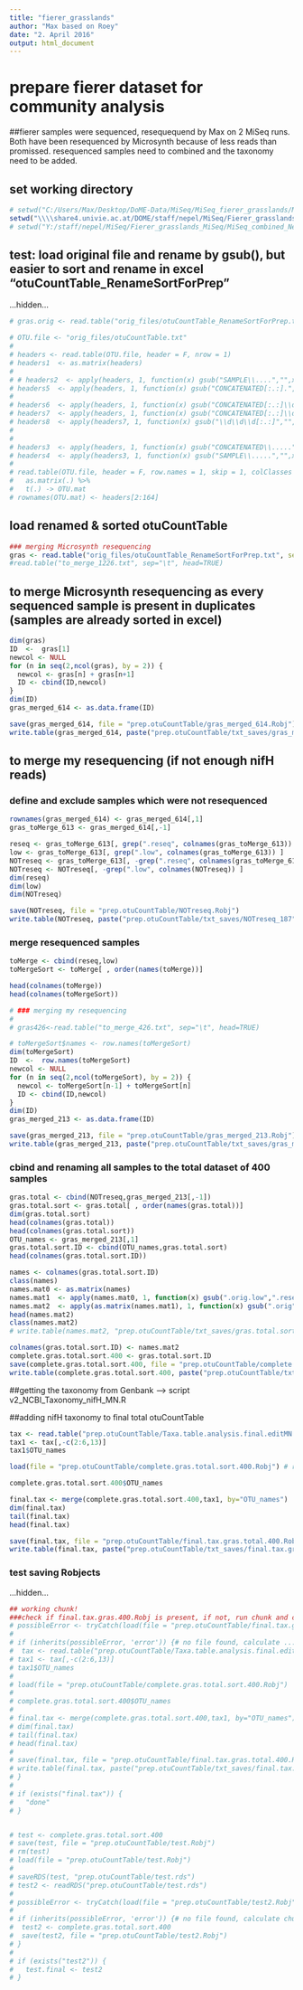 ---
title: "fierer_grasslands"
author: "Max based on Roey"
date: "2. April 2016"
output: html_document
---

# prepare fierer dataset for community analysis
##fierer samples were sequenced, resequequend by Max on 2 MiSeq runs. Both have been resequenced by Microsynth because of less reads than promissed. resequenced samples need to combined and the taxonomy need to be added.

## set working directory
```{r}
# setwd("C:/Users/Max/Desktop/DoME-Data/MiSeq/MiSeq_fierer_grasslands/MiSeq_combined_Nepel_fierer_grasslands_220716_Thomas/dataSetList.txt.nifH.0.03.OTU")
setwd("\\\\share4.univie.ac.at/DOME/staff/nepel/MiSeq/Fierer_grasslands_MiSeq/MiSeq_combined_Nepel_fierer_grasslands_220716_Thomas/fierer_foR_manuscript/")
# setwd("Y:/staff/nepel/MiSeq/Fierer_grasslands_MiSeq/MiSeq_combined_Nepel_fierer_grasslands_220716_Thomas/fierer_foR_manuscript/")
```

## test: load original file and rename by gsub(), but easier to sort and rename in excel "otuCountTable_RenameSortForPrep" 
...hidden...
```{r, echo=FALSE}
# gras.orig <- read.table("orig_files/otuCountTable_RenameSortForPrep.txt", sep="\t", head=TRUE)

# OTU.file <- "orig_files/otuCountTable.txt"
# 
# headers <- read.table(OTU.file, header = F, nrow = 1)
# headers1  <- as.matrix(headers)
# 
# # headers2  <- apply(headers, 1, function(x) gsub("SAMPLE\\....","",x))
# headers5  <- apply(headers, 1, function(x) gsub("CONCATENATED[:.:].","blub",x))
# 
# headers6  <- apply(headers, 1, function(x) gsub("CONCATENATED[:.:]\\d\\d","blub",x))
# headers7  <- apply(headers, 1, function(x) gsub("CONCATENATED[:.:]\\d\\d\\d[:.:]SAMPLE[:.:]","",x))
# headers8  <- apply(headers7, 1, function(x) gsub("\\d\\d\\d[:.:]","",x))
# 
# 
# headers3  <- apply(headers, 1, function(x) gsub("CONCATENATED\\.....","",x))
# headers4  <- apply(headers3, 1, function(x) gsub("SAMPLE\\.....","",x))
# 
# read.table(OTU.file, header = F, row.names = 1, skip = 1, colClasses = c("character", rep("integer", 163), rep("NULL", 12))) %>% 
#   as.matrix(.) %>%
#   t(.) -> OTU.mat
# rownames(OTU.mat) <- headers[2:164]
```

## load renamed & sorted otuCountTable
```{r}
### merging Microsynth resequencing
gras <- read.table("orig_files/otuCountTable_RenameSortForPrep.txt", sep="\t", head=TRUE)
#read.table("to_merge_1226.txt", sep="\t", head=TRUE)
```

## to merge Microsynth resequencing as every sequenced sample is present in duplicates (samples are already sorted in excel)
```{r}
dim(gras)
ID  <-  gras[1]
newcol <- NULL
for (n in seq(2,ncol(gras), by = 2)) {
  newcol <- gras[n] + gras[n+1]
  ID <- cbind(ID,newcol)
}
dim(ID)
gras_merged_614 <- as.data.frame(ID)

save(gras_merged_614, file = "prep.otuCountTable/gras_merged_614.Robj")
write.table(gras_merged_614, paste("prep.otuCountTable/txt_saves/gras_merged_614",Sys.Date(),"txt",sep = "."), sep="\t", row.names=FALSE)
```

## to merge my resequencing (if not enough nifH reads)
### define and exclude samples which were not resequenced
```{r}
rownames(gras_merged_614) <- gras_merged_614[,1]
gras_toMerge_613 <- gras_merged_614[,-1]

reseq <- gras_toMerge_613[, grep(".reseq", colnames(gras_toMerge_613)) ]
low <- gras_toMerge_613[, grep(".low", colnames(gras_toMerge_613)) ]
NOTreseq <- gras_toMerge_613[, -grep(".reseq", colnames(gras_toMerge_613)) ]
NOTreseq <- NOTreseq[, -grep(".low", colnames(NOTreseq)) ]
dim(reseq)
dim(low)
dim(NOTreseq)

save(NOTreseq, file = "prep.otuCountTable/NOTreseq.Robj")
write.table(NOTreseq, paste("prep.otuCountTable/txt_saves/NOTreseq_187",Sys.Date(),"txt",sep = "."), sep="\t", row.names=FALSE)
```

### merge resequenced samples
```{r}
toMerge <- cbind(reseq,low)
toMergeSort <- toMerge[ , order(names(toMerge))]

head(colnames(toMerge))
head(colnames(toMergeSort))

# ### merging my resequencing
# 
# gras426<-read.table("to_merge_426.txt", sep="\t", head=TRUE)

# toMergeSort$names <- row.names(toMergeSort)
dim(toMergeSort)
ID  <-  row.names(toMergeSort)
newcol <- NULL
for (n in seq(2,ncol(toMergeSort), by = 2)) {
  newcol <- toMergeSort[n-1] + toMergeSort[n]
  ID <- cbind(ID,newcol)
}
dim(ID)
gras_merged_213 <- as.data.frame(ID)

save(gras_merged_213, file = "prep.otuCountTable/gras_merged_213.Robj")
write.table(gras_merged_213, paste("prep.otuCountTable/txt_saves/gras_merged_213",Sys.Date(),"txt",sep = "."), sep="\t", row.names=FALSE)
```

### cbind and renaming all samples to the total dataset of 400 samples
```{r}
gras.total <- cbind(NOTreseq,gras_merged_213[,-1])
gras.total.sort <- gras.total[ , order(names(gras.total))]
dim(gras.total.sort)
head(colnames(gras.total))
head(colnames(gras.total.sort))
OTU_names <- gras_merged_213[,1]
gras.total.sort.ID <- cbind(OTU_names,gras.total.sort)
head(colnames(gras.total.sort.ID))

names <- colnames(gras.total.sort.ID)
class(names)
names.mat0 <- as.matrix(names)
names.mat1  <- apply(names.mat0, 1, function(x) gsub(".orig.low",".reseq.total",x)) # samples need to be resequenced 
names.mat2  <- apply(as.matrix(names.mat1), 1, function(x) gsub(".orig",".orig.total",x)) # samples not needed to be resequenced
head(names.mat2)
class(names.mat2)
# write.table(names.mat2, "prep.otuCountTable/txt_saves/gras.total.sort.400.namesOnly_1902.txt", sep="\t", row.names=FALSE)

colnames(gras.total.sort.ID) <- names.mat2
complete.gras.total.sort.400 <- gras.total.sort.ID
save(complete.gras.total.sort.400, file = "prep.otuCountTable/complete.gras.total.sort.400.Robj")
write.table(complete.gras.total.sort.400, paste("prep.otuCountTable/txt_saves/complete.gras.total.sort.400",Sys.Date(),"txt",sep = "."), sep="\t", row.names=FALSE)
```

##getting the taxonomy from Genbank --> script v2_NCBI_Taxonomy_nifH_MN.R

##adding nifH taxonomy to final total otuCountTable
```{r}
tax <- read.table("prep.otuCountTable/Taxa.table.analysis.final.editMN.txt", sep="\t", head=TRUE)
tax1 <- tax[,-c(2:6,13)]
tax1$OTU_names

load(file = "prep.otuCountTable/complete.gras.total.sort.400.Robj") # rerun whole script if this R object can not be found

complete.gras.total.sort.400$OTU_names

final.tax <- merge(complete.gras.total.sort.400,tax1, by="OTU_names")
dim(final.tax)
tail(final.tax)
head(final.tax)

save(final.tax, file = "prep.otuCountTable/final.tax.gras.total.400.Robj")
write.table(final.tax, paste("prep.otuCountTable/txt_saves/final.tax.gras.total.400",Sys.Date(),"txt",sep = "."), sep="\t", row.names=FALSE)
```

### test saving Robjects
...hidden...
```{r, echo=false}
## working chunk!
###check if final.tax.gras.400.Robj is present, if not, run chunk and create it, if the object exists, then do not run chunk and write "done"
# possibleError <- tryCatch(load(file = "prep.otuCountTable/final.tax.gras.total.400.Robj"), error = function(e) e)
# 
# if (inherits(possibleError, 'error')) {# no file found, calculate ...!
#  tax <- read.table("prep.otuCountTable/Taxa.table.analysis.final.editMN.txt", sep="\t", head=TRUE)
# tax1 <- tax[,-c(2:6,13)]
# tax1$OTU_names
# 
# load(file = "prep.otuCountTable/complete.gras.total.sort.400.Robj")
# 
# complete.gras.total.sort.400$OTU_names
# 
# final.tax <- merge(complete.gras.total.sort.400,tax1, by="OTU_names")
# dim(final.tax)
# tail(final.tax)
# head(final.tax)
# 
# save(final.tax, file = "prep.otuCountTable/final.tax.gras.total.400.Robj")
# write.table(final.tax, paste("prep.otuCountTable/txt_saves/final.tax.gras.total.400",Sys.Date(),"txt",sep = "."), sep="\t", row.names=FALSE)
# }
# 
# if (exists("final.tax")) {
#   "done"
# }


# test <- complete.gras.total.sort.400
# save(test, file = "prep.otuCountTable/test.Robj")
# rm(test)
# load(file = "prep.otuCountTable/test.Robj")
# 
# saveRDS(test, "prep.otuCountTable/test.rds")
# test2 <- readRDS("prep.otuCountTable/test.rds")
# 
# possibleError <- tryCatch(load(file = "prep.otuCountTable/test2.Robj"), error = function(e) e)
# 
# if (inherits(possibleError, 'error')) {# no file found, calculate chunk
#  test2 <- complete.gras.total.sort.400
#  save(test2, file = "prep.otuCountTable/test2.Robj")
# }
# 
# if (exists("test2")) {
#   test.final <- test2
# }
```
